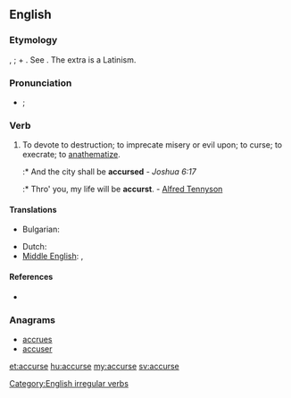 ==English==

===Etymology===
{{etyl|enm}} {{term|acursien|lang=enm}}, {{term|acorsien|lang=enm}}; {{term|a-|lang=enm}} + {{term|cursien||to curse|lang=enm}}. See {{term|curse}}. The extra {{angle|c}} is a Latinism.

===Pronunciation===
* {{a|UK}} {{IPA|/æˈkə(ɹ)s/|/əˈkə(ɹ)s/}}; {{SAMPA|/{"k@(r)s/|/@"k@(r)s/}}

===Verb===
{{en-verb|inf=accurse|accurses|accursing|accursed|'''[[accursed]]''' ''or'' '''[[accurst]]'''}}

# To devote to destruction; to imprecate misery or evil upon; to curse; to execrate; to [[anathematize]].
#:* And the city shall be '''accursed''' - ''Joshua 6:17''
#:* Thro' you, my life will be '''accurst'''. - [[w:Alfred Tennyson|Alfred Tennyson]]

====Translations====
{{trans-top|to devote to destruction; to imprecate misery or evil upon; to curse; to execrate; to anathematize}}
* Bulgarian: {{t|bg|проклинам}}
{{trans-mid}}
* Dutch: {{t|nl|vervloeken}}
* [[Middle English]]: {{tø|enm|acursien|xs=Middle English}}, {{tø|enm|acorsien|xs=Middle English}}
{{trans-bottom}}

====References====
* {{R:Webster 1913}}

===Anagrams===
* [[accrues#English|accrues]]
* [[accuser#English|accuser]]

[[Category:English irregular verbs]]

[[et:accurse]]
[[hu:accurse]]
[[my:accurse]]
[[sv:accurse]]